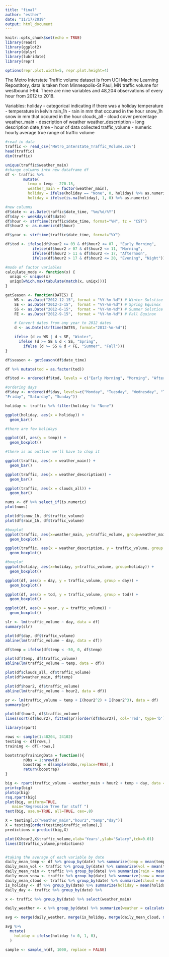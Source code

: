 ```yaml
---
title: "final"
author: "esther"
date: "11/17/2019"
output: html_document
---
```


```r
knitr::opts_chunk$set(echo = TRUE)
library(readr)
library(ggplot2)
library(dplyr)
library(lubridate)
library(repr)

options(repr.plot.width=5, repr.plot.height=4)
```
The Metro Interstate Traffic volume dataset is from UCI Machine Learning Repostitory, data is taken from Minneapolis-St Paul, MN traffic volume for westbound I-94. There are nine variables and 48,204 observations of every hour from 2012 to 2018. 

Variables:
holiday - categorical indicating if there was a holiday
temperature - temperature in kelvin
rain_1h - rain in mm that occured in the hour
snow_1h snow in mm that occured in the hour
clouds_all - cloud cover percentage
weather_main - description of weather
weather_descrription - long description
date_time - hour of data collected
traffic_volume - numeric hourly average true range of traffic volume

```r
#read in data
traffic <- read_csv("Metro_Interstate_Traffic_Volume.csv")
head(traffic)
dim(traffic)
```

```r
unique(traffic$weather_main)
#change columns into new dataframe df
df <- traffic %>%
        mutate(
          temp = temp - 270.15,
          weather_main = factor(weather_main),
          holiday = ifelse(holiday == "None", 0, holiday) %>% as.numeric,
          holiday = ifelse(is.na(holiday), 1, 0) %>% as.numeric)
```
```r
#new columns
df$date <- as.Date(traffic$date_time, "%m/%d/%Y")
df$day <- weekdays(df$date)
df$hour <- strftime(traffic$date_time, format="%H", tz = "CST")
df$hour2 <- as.numeric(df$hour)
```
```r
df$year <- strftime(traffic$date_time, format="%Y")
```
```r
df$tod <- ifelse(df$hour2 >= 03 & df$hour2 <= 07 , "Early Morning",
            ifelse(df$hour2 > 07 & df$hour2 <= 11, "Morning",
            ifelse(df$hour2 > 11 & df$hour2 <= 17, "Afternoon", 
            ifelse(df$hour2 > 17 & df$hour2 <= 20, "Evening", "Night"))))
```
```r
#mode of factor variables
calculate_mode <- function(x) {
  uniqx <- unique(x)
  uniqx[which.max(tabulate(match(x, uniqx)))]
}
```
```r
getSeason <- function(DATES) {
    WS <- as.Date("2012-12-15", format = "%Y-%m-%d") # Winter Solstice
    SE <- as.Date("2012-3-15",  format = "%Y-%m-%d") # Spring Equinox
    SS <- as.Date("2012-6-15",  format = "%Y-%m-%d") # Summer Solstice
    FE <- as.Date("2012-9-15",  format = "%Y-%m-%d") # Fall Equinox

    # Convert dates from any year to 2012 dates
    d <- as.Date(strftime(DATES, format="2012-%m-%d"))

    ifelse (d >= WS | d < SE, "Winter",
      ifelse (d >= SE & d < SS, "Spring",
        ifelse (d >= SS & d < FE, "Summer", "Fall")))
}
```
```r
df$season <- getSeason(df$date_time)
```
```r
df %>% mutate(tod = as.factor(tod))
```
```r
df$tod <- ordered(df$tod, levels = c("Early Morning", "Morning", "Afternoon", "Evening", "Night"))
```

```r
#ordering days 
df$day <- ordered(df$day, levels=c("Monday", "Tuesday", "Wednesday", "Thursday", 
"Friday", "Saturday", "Sunday"))
```

```r
holiday <- traffic %>% filter(holiday != "None")

ggplot(holiday, aes(x = holiday)) +
  geom_bar()

#there are few holidays 
```
```r
ggplot(df, aes(y = temp)) +
  geom_boxplot()

#there is an outlier we'll have to chop it 
```
```r
ggplot(traffic, aes(x = weather_main)) +
  geom_bar()
```
```r
ggplot(traffic, aes(x = weather_description)) +
  geom_bar()
```

```r
ggplot(traffic, aes(x = clouds_all)) +
  geom_bar()
```
```r
nums <- df %>% select_if(is.numeric)
plot(nums)
```
```r
plot(df$snow_1h, df$traffic_volume)
plot(df$rain_1h, df$traffic_volume)
```

```r
#boxplot
ggplot(traffic, aes(x=weather_main, y=traffic_volume, group=weather_main)) + 
  geom_boxplot()
```
```r
ggplot(traffic, aes(x = weather_description, y = traffic_volume, group = weather_description)) +
  geom_boxplot()
```
```r
#boxplot
ggplot(holiday, aes(x=holiday, y=traffic_volume, group=holiday)) + 
  geom_boxplot()
```
```r
ggplot(df, aes(x = day, y = traffic_volume, group = day)) +
  geom_boxplot()
```
```r
ggplot(df, aes(x = tod, y = traffic_volume, group = tod)) +
  geom_boxplot()
```
```r
ggplot(df, aes(x = year, y = traffic_volume)) +
  geom_boxplot() 
```

```r
slr <- lm(traffic_volume ~ day, data = df)
summary(slr)

plot(df$day, df$traffic_volume)
abline(lm(traffic_volume ~ day, data = df))
```
```r
df$temp = ifelse(df$temp < -50, 0, df$temp)

plot(df$temp, df$traffic_volume)
abline(lm(traffic_volume ~ temp, data = df))
```
```r
plot(df$clouds_all, df$traffic_volume)
plot(df$weather_main, df$temp)
```

```r
plot(df$hour2, df$traffic_volume)
abline(lm(traffic_volume ~ hour2, data = df))
```
```r
pr <- lm(traffic_volume ~ temp + I(hour2^2) + I(hour2^3), data = df)
summary(pr)

plot(df$hour2, df$traffic_volume)
lines(sort(df$hour2), fitted(pr)[order(df$hour2)], col='red', type='b') 
```


```r
library(rpart)
```

```r
rows <- sample(1:48204, 24102)
testing <- df[rows,]
training <- df[-rows,]
```

```r
bootstrapTrainingData = function(){
        nObs = 1:nrow(d)
        boostrap = d[sample(nObs,replace=TRUE),]
        return(boostrap)
}
```

```r
big <- rpart(traffic_volume ~ weather_main + hour2 + temp + day, data = training, method = "anova")
printcp(big)
plotcp(big)
rsq.rpart(big)
plot(big, uniform=TRUE,
   main="Regression Tree for stuff ")
text(big, use.n=TRUE, all=TRUE, cex=.8)
```
```r
X = testing[,c("weather_main","hour2","temp","day")]
X = testing[order(testing$traffic_volume),]
predictions = predict(big,X)
```

```r
plot(X$hour2,X$traffic_volume,xlab='Years',ylab="Salary",tck=0.01)
lines(X$traffic_volume,predictions)
```

```r

```

































```r
#taking the average of each variable by date
daily_mean_temp <- df %>% group_by(date) %>% summarize(temp = mean(temp))
daily_mean_vol <- traffic %>% group_by(date) %>% summarize(vol = mean(traffic_volume))
daily_mean_rain <- traffic %>% group_by(date) %>% summarize(rain = mean(rain_1h))
daily_mean_snow <- traffic %>% group_by(date) %>% summarize(snow = mean(snow_1h))
daily_mean_cloud <- traffic %>% group_by(date) %>% summarize(cloud = mean(clouds_all))
is_holiday <- df %>% group_by(date) %>% summarize(holiday = mean(holiday))
daily_day <- traffic %>% group_by(date) %>% 
```

```r
x <- traffic %>% group_by(date) %>% select(weather_main)

daily_weather <- x %>% group_by(date) %>% summarize(weather = calculate_mode(weather_main))
```

```r
avg <- merge(daily_weather, merge(is_holiday, merge(daily_mean_cloud, merge(daily_mean_snow, merge(daily_mean_rain,merge(daily_mean_temp, daily_mean_vol))))))
```

```r
avg %>% 
  mutate(
    holiday = ifelse(holiday != 0, 1, 0),
  )
```
```r
sample <- sample_n(df, 1000, replace = FALSE)
```